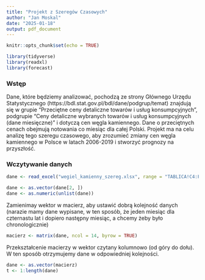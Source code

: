 ```yaml
---
title: "Projekt z Szeregów Czasowych"
author: "Jan Moskal"
date: "2025-01-18"
output: pdf_document
---
```


```r
knitr::opts_chunk$set(echo = TRUE)
```

```r
library(tidyverse)
library(readxl)
library(forecast)
```


### Wstęp
Dane, które będziemy analizować, pochodzą ze strony Głównego Urzędu Statystycznego (https://bdl.stat.gov.pl/bdl/dane/podgrup/temat) znajdują się w grupie "Przeciętne ceny detaliczne towarów i usług konsumpcyjnych", podgrupie "Ceny detaliczne wybranych towarów i usług konsumpcyjnych (dane miesięczne)" i dotyczą cen węgla kamiennego. Dane o przeciętnych cenach obejmują notowania co miesiąc dla całej Polski. Projekt ma na celu analizę tego szeregu czasowego, aby zrozumieć zmiany cen węgla kamiennego w Polsce w latach 2006-2019 i stworzyć prognozy na przyszłość.

### Wczytywanie danych 
```r
dane <- read_excel("wegiel_kamienny_szereg.xlsx", range = "TABLICA!C4:FN6")

dane <- as.vector(dane[2, ])
dane <- as.numeric(unlist(dane))
```

Zamienimay wektor w macierz, aby ustawić dobrą kolejność danych (narazie mamy dane wypisane, w ten sposób, że jeden miesiąc dla czternastu lat i dopiero następny miesiąc, a chcemy żeby było chronologicznie)
```r
macierz <- matrix(dane, ncol = 14, byrow = TRUE)
```

Przekształcenie macierzy w wektor czytany kolumnowo (od góry do dołu). W ten sposób otrzymujemy dane w odpowiedniej kolejności.
```r
dane <- as.vector(macierz)
t <- 1:length(dane)
```

